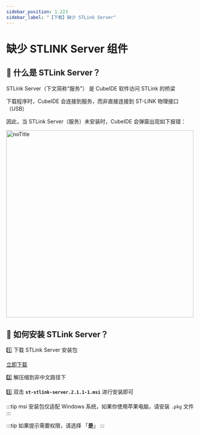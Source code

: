 ```yaml
---
sidebar_position: 1.223
sidebar_label: "【下载】缺少 STLink Server"
---
```


# 缺少 STLINK Server 组件

## 📌 什么是 STLink Server？

STLink Server（下文简称“服务”） 是 CubeIDE 软件访问 STLink 的桥梁

下载程序时，CubeIDE 会连接到服务，而非直接连接到 ST-LINK 物理接口（USB）

因此，当 STLink Server（服务）未安装时，CubeIDE 会弹窗出现如下报错：

<div style={{ display: "flex", justifyContent: "left", alignItems: "center", marginBottom: "20px", marginBottom: "20px"}}>
<img src={require('./img/DownloadError/noDebugSession.png').default} alt="noTitle" width="500px" />
</div>

## 📌 如何安装 STLink Server？

1️⃣ 下载 STLink Server 安装包
<div style={{marginBottom: "20px", marginLeft:"25px"}}>
<a href="https://pan.baud-dance.com/d/ST%E5%B7%A5%E5%85%B7/STLINK_Server.zip" class="source_download_button" target="_blank">立即下载</a>
</div>

2️⃣ 解压缩到非中文路径下

3️⃣ 双击 **`st-stlink-server.2.1.1-1.msi`** 进行安装即可

:::tip
msi 安装包仅适配 Windows 系统，如果你使用苹果电脑，请安装 `.pkg` 文件
:::
<div style={{ marginBottom: '20px' }}></div>

:::tip
如果提示需要权限，请选择 「**是**」
:::